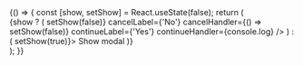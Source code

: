 
<Meta title="Design system/ConfirmationModal" component={ConfirmationModal} />

<Canvas>
  <Story name="Default">
    {() => {
      const [show, setShow] = React.useState(false);
      return (
        <div>
          {show ? (
            <ConfirmationModal
              show
              header={'Use modal'}
              body={'Are you sure you want to use this modal?'}
              onClose={() => setShow(false)}
              cancelLabel={'No'}
              cancelHandler={() => setShow(false)}
              continueLabel={'Yes'}
              continueHandler={console.log}
            />
          ) : (
            <StyledButton buttonSize="large" buttonStyle="primary" onClick={() => setShow(true)}>
              Show modal
            </StyledButton>
          )}
        </div>
      );
    }}
  </Story>
</Canvas>
